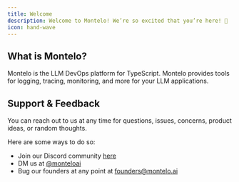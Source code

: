 ```yaml
---
title: Welcome
description: Welcome to Montelo! We’re so excited that you’re here! 🎉
icon: hand-wave
---
```


## What is Montelo?

Montelo is the LLM DevOps platform for TypeScript. Montelo provides tools for logging, tracing, monitoring, and more
for your LLM applications.

## Support & Feedback

You can reach out to us at any time for questions, issues, concerns, product ideas, or random thoughts.

Here are some ways to do so:

- Join our Discord community [here](https://discord.gg/DfnXRGtFhP)
- DM us at [@monteloai](https://twitter.com/monteloai)
- Bug our founders at any point at [founders@montelo.ai](hello@dynamic.xyz)

